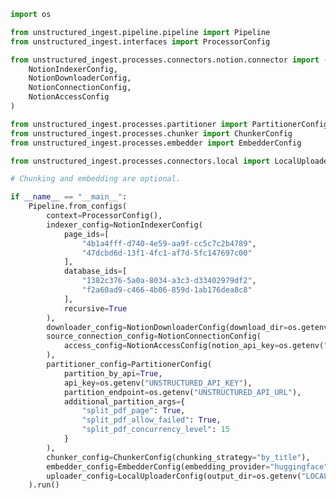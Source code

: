 ```python Python Ingest
import os

from unstructured_ingest.pipeline.pipeline import Pipeline
from unstructured_ingest.interfaces import ProcessorConfig

from unstructured_ingest.processes.connectors.notion.connector import (
    NotionIndexerConfig,
    NotionDownloaderConfig,
    NotionConnectionConfig,
    NotionAccessConfig
)

from unstructured_ingest.processes.partitioner import PartitionerConfig
from unstructured_ingest.processes.chunker import ChunkerConfig
from unstructured_ingest.processes.embedder import EmbedderConfig

from unstructured_ingest.processes.connectors.local import LocalUploaderConfig

# Chunking and embedding are optional.

if __name__ == "__main__":
    Pipeline.from_configs(
        context=ProcessorConfig(),
        indexer_config=NotionIndexerConfig(
            page_ids=[
                "4b1a4fff-d740-4e59-aa9f-cc5c7c2b4789",
                "47dcbd6d-13f1-4fc1-af7d-5fc147697c00"
            ],
            database_ids=[
                "1382c376-5a0a-8034-a3c3-d33402979df2", 
                "f2a60ad9-c466-4b06-859d-1ab176dea8c8"
            ],
            recursive=True
        ),
        downloader_config=NotionDownloaderConfig(download_dir=os.getenv("LOCAL_FILE_DOWNLOAD_DIR")),
        source_connection_config=NotionConnectionConfig(
            access_config=NotionAccessConfig(notion_api_key=os.getenv("NOTION_ACCESS_TOKEN"))
        ),
        partitioner_config=PartitionerConfig(
            partition_by_api=True,
            api_key=os.getenv("UNSTRUCTURED_API_KEY"),
            partition_endpoint=os.getenv("UNSTRUCTURED_API_URL"),
            additional_partition_args={
                "split_pdf_page": True,
                "split_pdf_allow_failed": True,
                "split_pdf_concurrency_level": 15
            }
        ),
        chunker_config=ChunkerConfig(chunking_strategy="by_title"),
        embedder_config=EmbedderConfig(embedding_provider="huggingface"),
        uploader_config=LocalUploaderConfig(output_dir=os.getenv("LOCAL_FILE_OUTPUT_DIR"))
    ).run()
```
